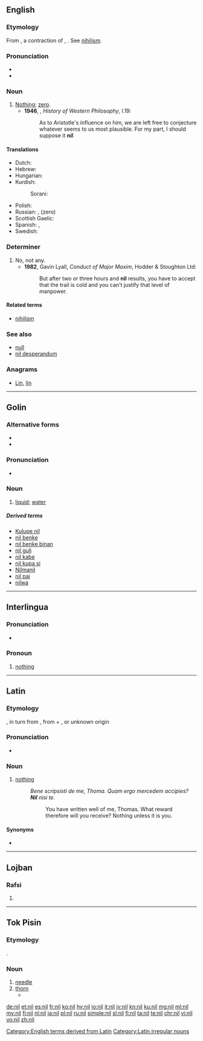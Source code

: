 {{also|Nil|níl|Níl|Nîl|-nil-|ni-l}}
==English==

===Etymology===
From {{etyl|la|en}} {{term|nil|lang=la}}, a contraction of {{term|nihil|lang=la}}, {{term|nihilum||nothing|lang=la}}. See [[nihilism]].

===Pronunciation===
* {{IPA|/nɪl/|lang=en}}
* {{rhymes|ɪl|lang=en}}

===Noun===
{{en-noun}}

# [[nothing|Nothing]]; [[zero]].
#* '''1946''', {{w|Bertrand Russell}}, ''History of Western Philosophy'', I.19:
#*: As to Aristotle's influence on him, we are left free to conjecture whatever seems to us most plausible. For my part, I should suppose it '''''nil'''''.

====Translations====
{{trans-top|nothing}}
* Dutch: {{t+|nl|nul}}
* Hebrew: {{t+|he|כלום|tr=kloom|sc=Hebr}}
* Hungarian: {{t+|hu|null}}
* Kurdish:
*: Sorani: {{t+|ku|هیچ|sc=ku-Arab}}
{{trans-mid}}
* Polish: {{t+|pl|zero}}
* Russian: {{t+|ru|ничто|n|tr=ničtó|sc=Cyrl}}, {{t+|ru|ноль|m|tr=nol'|sc=Cyrl}} (zero)
* Scottish Gaelic: {{t|gd|neoni|m|f}}
* Spanish: {{t+|es|nada}}, {{t+|es|cero}}
* Swedish: {{t+|sv|noll}}
{{trans-bottom}}

===Determiner===
{{en-det}}

# No, not any.
#* '''1982''', Gavin Lyall, ''Conduct of Major Maxim'', Hodder & Stoughton Ltd:
#*: But after two or three hours and '''nil''' results, you have to accept that the trail is cold and you can't justify that level of manpower.

====Related terms====
* [[nihilism]]

===See also===
* [[null]]
* [[nil desperandum]]

===Anagrams===
* [[Lin#English|Lin]], [[lin#English|lin]]

[[Category:English terms derived from Latin]]

----

==Golin==

===Alternative forms===
* {{term|nl|lang=gvf}}
* {{term|nĺ|lang=gvf}}

===Pronunciation===
* {{IPA|[nɨ̆ĺ]|[nĺ]|[˩˧nɨ̆l]|lang=gvf}}

===Noun===
{{head|gvf|noun}}

# [[liquid]]; [[water]]
#: {{usex|Na '''nil''' ne dugudige.|translation=I swallowed water.|lang=gvf}}

=====Derived terms=====
* [[Kulupe nil]]
* [[nil benke]]
* [[nil benke binan]]
* [[nil guli]]
* [[nil kabe]]
* [[nil kupa si]]
* [[Nilmanil]]
* [[nil pai]]
* [[nilwa]]

----

==Interlingua==

===Pronunciation===
* {{IPA|/nil/|lang=ia}}

===Pronoun===
{{head|ia|pronoun|indefinite}}

# [[nothing]]

----

==Latin==

===Etymology===
{{clipping|nihil|lang=la}}, in turn from {{term|nihilum|lang=la}}, from {{term|ne-||not|lang=la}} + {{term|hilum||a hilum; a trifle, a bagatelle|lang=la}}, or unknown origin

===Pronunciation===
* {{a|Classical}} {{IPA|/niːl/|lang=la}}

===Noun===
{{head|la|noun|head=nīl|[[indeclinable]]}}

# {{context|chiefly|poetic|lang=la}} [[nothing]]
#: ''Bene scripsisti de me, Thoma. Quam ergo mercedem accipies? '''Nil''' nisi te.''
#:: You have written well of me, Thomas. What reward therefore will you receive? Nothing unless it is you.

====Synonyms====
* {{l|la|nihil}}

[[Category:Latin irregular nouns]]

----

==Lojban==

===Rafsi===
{{jbo-rafsi}}

# {{jbo-rafsi of|ni}}

----

==Tok Pisin==

===Etymology===
{{etyl|en|tpi}} {{term|needle|lang=en}}.

===Noun===
{{head|tpi|noun}}

# [[needle]]
# [[thorn]]
#* {{tpi-cite-bible|Gen|3|18|Ol rop i gat '''nil''' na ol gras nogut bai i kamap na karamapim gaden bilong yu.}}

{{LDL|tpi}}

[[de:nil]]
[[et:nil]]
[[es:nil]]
[[fr:nil]]
[[ko:nil]]
[[hy:nil]]
[[io:nil]]
[[it:nil]]
[[jv:nil]]
[[kn:nil]]
[[ku:nil]]
[[mg:nil]]
[[ml:nil]]
[[my:nil]]
[[fj:nil]]
[[nl:nil]]
[[ja:nil]]
[[pl:nil]]
[[ru:nil]]
[[simple:nil]]
[[sl:nil]]
[[fi:nil]]
[[ta:nil]]
[[te:nil]]
[[chr:nil]]
[[vi:nil]]
[[vo:nil]]
[[zh:nil]]